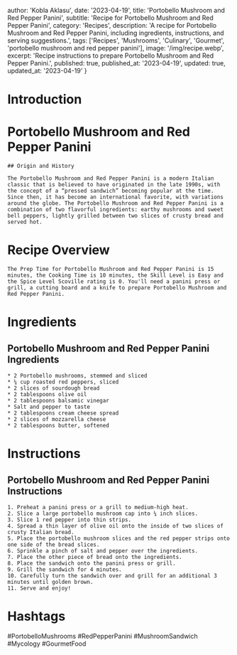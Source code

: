 
  author: 'Kobla Aklasu',
  date: '2023-04-19',
  title: 'Portobello Mushroom and Red Pepper Panini',
  subtitle: 'Recipe for Portobello Mushroom and Red Pepper Panini',
  category: 'Recipes',
  description: 'A recipe for Portobello Mushroom and Red Pepper Panini, including ingredients, instructions, and serving suggestions.',
  tags: ['Recipes', 'Mushrooms', 'Culinary', 'Gourmet', 'portobello mushroom and red pepper panini'],
  image: '/img/recipe.webp',
  excerpt: 'Recipe instructions to prepare Portobello Mushroom and Red Pepper Panini.',
  published: true,
  published_at: '2023-04-19',
  updated: true,
  updated_at: '2023-04-19'
}


  # Introduction

# Portobello Mushroom and Red Pepper Panini 
    
    ## Origin and History
    
    The Portobello Mushroom and Red Pepper Panini is a modern Italian classic that is believed to have originated in the late 1990s, with the concept of a “pressed sandwich” becoming popular at the time. Since then, it has become an international favorite, with variations around the globe. The Portobello Mushroom and Red Pepper Panini is a combination of two flavorful ingredients: earthy mushrooms and sweet bell peppers, lightly grilled between two slices of crusty bread and served hot.

# Recipe Overview

    The Prep Time for Portobello Mushroom and Red Pepper Panini is 15 minutes, the Cooking Time is 10 minutes, the Skill Level is Easy and the Spice Level Scoville rating is 0. You'll need a panini press or grill, a cutting board and a knife to prepare Portobello Mushroom and Red Pepper Panini.

# Ingredients

## Portobello Mushroom and Red Pepper Panini Ingredients
    * 2 Portobello mushrooms, stemmed and sliced
    * ¼ cup roasted red peppers, sliced
    * 2 slices of sourdough bread
    * 2 tablespoons olive oil
    * 2 tablespoons balsamic vinegar
    * Salt and pepper to taste
    * 2 tablespoons cream cheese spread
    * 2 slices of mozzarella cheese
    * 2 tablespoons butter, softened

# Instructions

## Portobello Mushroom and Red Pepper Panini Instructions
    1. Preheat a panini press or a grill to medium-high heat.
    2. Slice a large portobello mushroom cap into ¼ inch slices.
    3. Slice 1 red pepper into thin strips.
    4. Spread a thin layer of olive oil onto the inside of two slices of crusty Italian bread.
    5. Place the portobello mushroom slices and the red pepper strips onto one side of the bread slices.
    6. Sprinkle a pinch of salt and pepper over the ingredients.
    7. Place the other piece of bread onto the ingredients.
    8. Place the sandwich onto the panini press or grill.
    9. Grill the sandwich for 4 minutes.
    10. Carefully turn the sandwich over and grill for an additional 3 minutes until golden brown.
    11. Serve and enjoy!

# Hashtags

#PortobelloMushrooms #RedPepperPanini #MushroomSandwich #Mycology #GourmetFood



